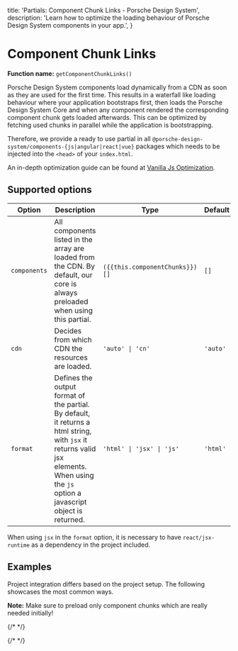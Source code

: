   title: 'Partials: Component Chunk Links - Porsche Design System',
  description: 'Learn how to optimize the loading behaviour of Porsche Design System components in your app.',
}

# Component Chunk Links

**Function name:** `getComponentChunkLinks()`

Porsche Design System components load dynamically from a CDN as soon as they are used for the first time.
This results in a waterfall like loading behaviour where your application bootstraps first, then loads the Porsche
Design System Core and when any component rendered the corresponding component chunk gets loaded afterwards.
This can be optimized by fetching used chunks in parallel while the application is bootstrapping.

Therefore, we provide a ready to use partial in all `@porsche-design-system/components-{js|angular|react|vue}` packages
which needs to be injected into the `<head>` of your `index.html`.

An in-depth optimization guide can be found at
[Vanilla Js Optimization](must-know/initialization/vanilla-js#optimization).

## Supported options

| Option       | Description                                                                                                                                                                                                        | Type                           | Default |
| ------------ | ------------------------------------------------------------------------------------------------------------------------------------------------------------------------------------------------------------------ | ------------------------------ | ------- |
| `components` | All components listed in the array are loaded from the CDN. By default, our core is always preloaded when using this partial.                                                                                      | `({{this.componentChunks}})[]` | `[]`    |
| `cdn`        | Decides from which CDN the resources are loaded.                                                                                                                                                                   | `'auto' \| 'cn'`               | `'auto'` |
| `format`     | Defines the output format of the partial. By default, it returns a html string, with `jsx` it returns valid jsx elements. When using the `js` option a javascript object is returned. | `'html' \| 'jsx' \| 'js'`  | `'html'` |

When using `jsx` in the `format` option, it is necessary to have `react/jsx-runtime` as a dependency in the project
included.

## Examples

Project integration differs based on the project setup.
The following showcases the most common ways.

**Note:** Make sure to preload only component chunks which are really needed initially!

{/* <PartialDocs name="getComponentChunkLinks" :params="params" location="head"></PartialDocs> */}

{/* <script lang="ts">

  @Component
  public componentChunks = COMPONENT_CHUNK_NAMES.map(x => `'${x}'`).join(' | ');
  public params = [
{
  value: "{ components: ['button', 'marque'] }"
},
{
  value: "{ cdn: 'cn' }",
  comment: 'force using China CDN'
},
  ];
}
</script> */}
